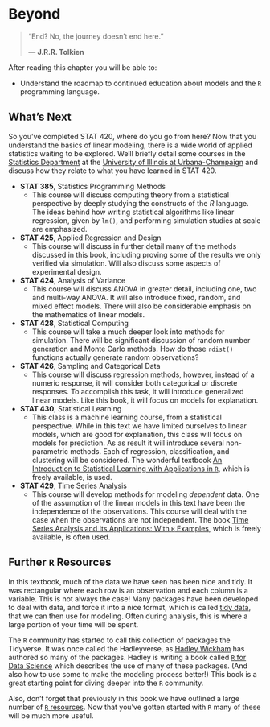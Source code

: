 # Beyond

> "End? No, the journey doesn't end here."
>
> --- **J.R.R. Tolkien**

After reading this chapter you will be able to:

- Understand the roadmap to continued education about models and the `R` programming language.

## What's Next

So you've completed STAT 420, where do you go from here? Now that you understand the basics of linear modeling, there is a wide world of applied statistics waiting to be explored. We'll briefly detail some courses in the [Statistics Department](http://www.stat.illinois.edu/) at the [University of Illinois at Urbana-Champaign](http://illinois.edu/) and discuss how they relate to what you have learned in STAT 420.

- **STAT 385**, Statistics Programming Methods
    - This course will discuss computing theory from a statistical perspective by deeply studying the constructs of the *R* language.  The ideas behind how writing statistical algorithms like linear regression, given by `lm()`, and performing simulation studies at scale are emphasized.

- **STAT 425**, Applied Regression and Design
    - This course will discuss in further detail many of the methods discussed in this book, including proving some of the results we only verified via simulation. Will also discuss some aspects of experimental design.
    
- **STAT 424**, Analysis of Variance
    - This course will discuss ANOVA in greater detail, including one, two and multi-way ANOVA. It will also introduce fixed, random, and mixed effect models. There will also be considerable emphasis on the mathematics of linear models.

- **STAT 428**, Statistical Computing
    - This course will take a much deeper look into methods for simulation. There will be significant discussion of random number generation and Monte Carlo methods. How do those `rdist()` functions actually generate random observations?
    
- **STAT 426**, Sampling and Categorical Data
    - This course will discuss regression methods, however, instead of a numeric response, it will consider both categorical or discrete responses. To accomplish this task, it will introduce generalized linear models. Like this book, it will focus on models for explanation.

- **STAT 430**, Statistical Learning
    - This class is a machine learning course, from a statistical perspective. While in this text we have limited ourselves to linear models, which are good for explanation, this class will focus on models for prediction. As as result it will introduce several non-parametric methods. Each of regression, classification, and clustering will be considered. The wonderful textbook [An Introduction to Statistical Learning with Applications in `R`](http://www-bcf.usc.edu/~gareth/ISL/), which is freely available, is used.

- **STAT 429**, Time Series Analysis
    - This course will develop methods for modeling *dependent* data. One of the assumption of the linear models in this text have been the independence of the observations. This course will deal with the case when the observations are not independent. The book [Time Series Analysis and Its Applications: With `R` Examples](http://www.stat.pitt.edu/stoffer/tsa4/), which is freely available, is often used.
    
## Further `R` Resources

In this textbook, much of the data we have seen has been nice and tidy. It was rectangular where each row is an observation and each column is a variable. This is not always the case! Many packages have been developed to deal with data, and force it into a nice format, which is called [tidy data](http://vita.had.co.nz/papers/tidy-data.pdf), that we can then use for modeling. Often during analysis, this is where a large portion of your time will be spent.

The `R` community has started to call this collection of packages the Tidyverse. It was once called the Hadleyverse, as [Hadley Wickham](http://hadley.nz/) has authored so many of the packages. Hadley is writing a book called [`R` for Data Science](http://r4ds.had.co.nz/) which describes the use of many of these packages. (And also how to use some to make the modeling process better!) This book is a great starting point for diving deeper into the `R` community.

Also, don't forget that previously in this book we have outlined a large number of [`R` resources](http://daviddalpiaz.github.io/appliedstats/introduction-to-r.html#r-resources). Now that you've gotten started with `R` many of these will be much more useful.

